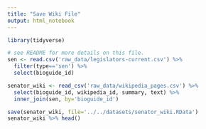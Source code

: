 ```yaml
---
title: "Save Wiki File"
output: html_notebook
---
```


```r
library(tidyverse)
```


```r
# see README for more details on this file.
sen <- read.csv('raw_data/legislators-current.csv') %>% 
  filter(type=='sen') %>% 
  select(bioguide_id)

senator_wiki <- read_csv('raw_data/wikipedia_pages.csv') %>% 
  select(bioguide_id, wikipedia_id, summary, text) %>% 
  inner_join(sen, by='bioguide_id')

save(senator_wiki, file='../../datasets/senator_wiki.RData')
senator_wiki %>% head()
```

